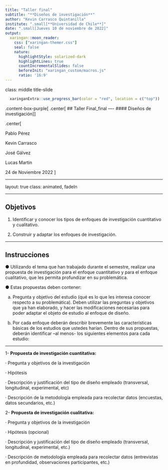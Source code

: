 ```yaml
---
title: "Taller final"
subtitle: "**Diseños de investigación**"
author: "Kevin Carrasco Quintanilla"
institute: ".small[**Universidad de Chile**]"
date: ".small[Jueves 10 de noviembre de 2022]"
output:
  xaringan::moon_reader:
    css: ["xaringan-themer.css"]
    seal: false
    nature:
      highlightStyle: solarized-dark
      highlightLines: true
      countIncrementalSlides: false
      beforeInit: "xaringan_custom/macros.js"
      ratio: '16:9'
---
```

class: middle title-slide

```r
  xaringanExtra::use_progress_bar(color = "red", location = c("top"))
```

.content-box-purple[
.center[
## Taller Final_final
----
#### Diseños de investigación
]
]

.center[

 Pablo Pérez

 Kevin Carrasco

 José Gálvez

 Lucas Martin
 

24 de Noviembre 2022
]

---

layout: true
class: animated, fadeIn


---

## Objetivos

1.	Identificar y conocer los tipos de enfoques de investigación cuantitativo y cualitativo.

2.	Construir y adaptar los enfoques de investigación.



---

## Instrucciones

●	Utilizando el tema que han trabajado durante el semestre, realizar una propuesta de investigación para el enfoque cuantitativo y para el enfoque cualitativo, que les permita profundizar en su problemática.

●	Estas propuestas deben contener:

a)	Pregunta y objetivo del estudio (qué es lo que les interesa conocer respecto a su problemática). Deben utilizar las preguntas y objetivos que ya han elaborado, y hacer las modificaciones necesarias para poder adaptar el objeto de estudio al enfoque de diseño.

b)	Por cada enfoque deberán describir brevemente las características básicas de los estudios que ustedes harían.  Dentro de sus propuestas, deberán identificar –al menos- los siguientes elementos para cada estudio:


---

1- **Propuesta de investigación cuantitativa:**

·         Pregunta y objetivos de la investigación

·         Hipótesis

·         Descripción y justificación del tipo de diseño empleado (transversal, longitudinal, experimental, etc)

·         Descripción de la metodología empleada para recolectar datos (encuestas, datos secundarios, etc.)

2- **Propuesta de investigación cualitativa:**

·         Pregunta y objetivos de la investigación

·         Hipótesis (opcional)

·         Descripción y justificación del tipo de diseño empleado (transversal, longitudinal, experimental, etc.)

·         Descripción de metodología empleada para recolectar datos (entrevistas en profundidad, observaciones participantes, etc.)


